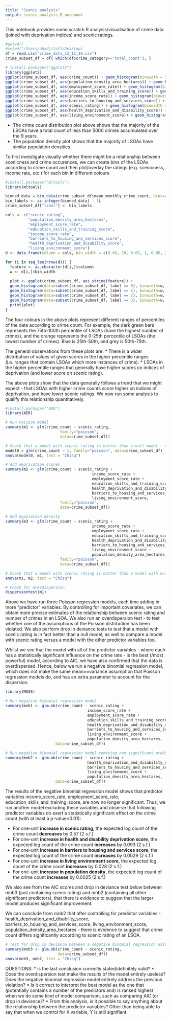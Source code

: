 ```yaml
---
title: "Scenic analysis"
output: scenic_analysis_R_notebook
---
```


This notebook provides some scratch R analysis/visualisation of crime data (joined with deprivation indices) and scenic ratings.

```r
#getwd()
#setwd("/Users/ahadjitofi/Desktop)
df = read.csv("crime_data_12_11_19.csv")
crime_subset_df = df[ which(df$crime_category=='total_count'), ]
```
```r
# install.packages("ggplot2")
library(ggplot2)
ggplot(crime_subset_df, aes(crime_count)) + geom_histogram(binwidth = 500)
ggplot(crime_subset_df, aes(population_density_area_hectares)) + geom_histogram(binwidth = 10)
ggplot(crime_subset_df, aes(employment_score_rate)) + geom_histogram(binwidth = 0.05)
ggplot(crime_subset_df, aes(education_skills_and_training_score)) + geom_histogram(binwidth = 1)
ggplot(crime_subset_df, aes(income_score_rate)) + geom_histogram(binwidth = 0.05)
ggplot(crime_subset_df, aes(barriers_to_housing_and_services_score)) + geom_histogram(binwidth = 2)
ggplot(crime_subset_df, aes(scenic_rating)) + geom_histogram(binwidth = 0.05)
ggplot(crime_subset_df, aes(health_deprivation_and_disability_score)) + geom_histogram(binwidth = 0.1)
ggplot(crime_subset_df, aes(living_environment_score)) + geom_histogram(binwidth = 1)
```

* The crime count distribution plot above shows that the majority of the LSOAs have a total count of less than 5000 crimes accumulated over the 9 years. 
* The population density plot shows that the majority of LSOAs have similar population densities.

To first investigate visually whether there might be a relationship between scenicness and crime occurences, we can create bins of the LSOAs according to crime count and then plot/overlay the ratings (e.g. scenicness, income rate, etc.) for each bin in different colours

```r
#install.packages("mltools")
library(mltools)

binned_data = bin_data(crime_subset_df$mean_monthly_crime_count, bins=4, binType = "quantile")
bin_labels <- as.integer(binned_data) - 1L
crime_subset_df["label"] <- bin_labels

cols <- c("scenic_rating",
          "population_density_area_hectares",
          "employment_score_rate",
          "education_skills_and_training_score",
          "income_score_rate",
          "barriers_to_housing_and_services_score",
          "health_deprivation_and_disability_score",
          "living_environment_score")
d <- data.frame(column = cols, bin_width = c(0.05, 10, 0.05, 1, 0.05, 2, 0.1, 1))

for (i in seq_len(nrow(d))) {
  feature <- as.character(d[i,]$column)
  w <- d[i,]$bin_width
  
  plot <- ggplot(crime_subset_df, aes_string(feature)) +
  geom_histogram(data=subset(crime_subset_df, label == 0), binwidth=w, color=NA, fill = "#E89005", alpha = 0.9) + # lowest crime count
  geom_histogram(data=subset(crime_subset_df, label == 1), binwidth=w, color=NA, fill = "#2292A4", alpha = 0.9) +
  geom_histogram(data=subset(crime_subset_df, label == 2), binwidth=w, color=NA, fill = "#485665", alpha = 0.9) +
  geom_histogram(data=subset(crime_subset_df, label == 3), binwidth=w, fill = "#003B36", alpha = 0.9) # highest crime count
  print(plot)
}

```

The four colours in the above plots represent different ranges of percentiles of the data according to crime count. For example, the dark green bars represents the 75th-100th percentile of LSOAs (have the highest number of crimes), and the orange represents the 0-25th percentile of LSOAs (the lowest number of crimes). Blue is 25th-50th, and grey is 50th-75th.

The general observations from these plots are:
* There is a wider distribution of values of given scores in the higher percentile ranges (i.e. ranges that contain LSOAs which more instances of crime).
* LSOAs in the higher percentile ranges that generally have higher scores on indices of deprivation (and lower score on scenic rating).

The above plots show that the data generally follows a trend that we might expect - that LSOAs with higher crime counts score higher on indices of deprivation, and have lower scenic ratings. We now run some analysis to qualify this relationship quantitatively.

```r
#install.packages("AER")
library(AER)

# Run Poisson model
summary(m1 <- glm(crime_count ~ scenic_rating, 
                        family="poisson", 
                        data=crime_subset_df))

# Check that a model with scenic rating is better than a null model - drop in deviance test (https://bookdown.org/roback/bookdown-bysh/ch-poissonreg.html)
model0 = glm(crime_count ~ 1, family="poisson", data=crime_subset_df)
anova(model0, m1, test = "Chisq")

# Add deprivation scores
summary(m2 <- glm(crime_count ~ scenic_rating + 
                                      income_score_rate + 
                                      employment_score_rate + 
                                      education_skills_and_training_score + 
                                      health_deprivation_and_disability_score + 
                                      barriers_to_housing_and_services_score +
                                      living_environment_score, 
                        family="poisson", 
                        data=crime_subset_df))

# Add population density
summary(m3 <- glm(crime_count ~ scenic_rating + 
                                      income_score_rate + 
                                      employment_score_rate + 
                                      education_skills_and_training_score + 
                                      health_deprivation_and_disability_score + 
                                      barriers_to_housing_and_services_score +
                                      living_environment_score + 
                                      population_density_area_hectares, 
                        family="poisson", 
                        data=crime_subset_df))

# Check that a model with scenic rating is better than a model with multiple predictors - drop in deviance test
anova(m1, m2, test = "Chisq")

# Check for overdispersion
dispersiontest(m1)
```

Above we have run three Poisson regression models, each time adding in more "predictor" variables. By controlling for important covariates, we can obtain more precise estimates of the relationship between scenic rating and number of crimes in an LSOA. We also run an overdispersion test - to test whether one of the assumptions of the Poisson distribution has been violated. We also perform drop in deviance tests to test that a model with scenic rating is in fact better than a null model, as well to compare a model with scenic rating versus a model with the other predictor variables too.

Whilst we see that the model with all of the predictor variables - where each has a statistically significant influence on the crime rate - is the best (/most powerful) model, according to AIC, we have also confirmed that the data is overdispersed. Hence, below we run a negative binomial regression model, which does not make the same mean==variance assumption that Poisson regression models do, and has an extra parameter to account for the dispersion.

```r
library(MASS)

# Run negative binomial regression model
summary(mnb1 <- glm.nb(crime_count ~ scenic_rating + 
                                    income_score_rate + 
                                    employment_score_rate + 
                                    education_skills_and_training_score + 
                                    health_deprivation_and_disability_score + 
                                    barriers_to_housing_and_services_score + 
                                    living_environment_score + 
                                    population_density_area_hectares, 
                      data=crime_subset_df))
```
```r

# Run negative binomial regression model removing non significant predictor variables
summary(mnb2 <- glm.nb(crime_count ~ scenic_rating + 
                                    health_deprivation_and_disability_score + 
                                    barriers_to_housing_and_services_score + 
                                    living_environment_score + 
                                    population_density_area_hectares, 
                      data=crime_subset_df))
```

The results of the negative binomial regression model shows that predictor variables income_score_rate, employment_score_rate, education_skills_and_training_score, are now no longer significant. Thus, we run another model excluding these variables and observe that following predictor variables do exert a statistically significant effect on the crime count (with at least a p-value<0.01):

* For one-unit **increase in scenic rating**, the expected log count of the crime count **decreases** by 0.57 (2 s.f.)
* For one-unit **increase in health and disability deprivation score**, the expected log count of the crime count **increases** by 0.093 (2 s.f.)
* For one-unit **increase in barriers to housing and services score**, the expected log count of the crime count **increases** by 0.0029 (2 s.f.)
* For one-unit **increase in living environment score**, the expected log count of the crime count **increases** by 0.028 (2 s.f.)
* For one-unit **increase in population density**, the expected log count of the crime count **increases** by 0.0025 (2 s.f.)

We also see from the AIC scores and drop in deviance test below between mnb3 (just containing scenic rating) and mnb2 (containing all other significant predictors), that there is evidence to suggest that the larger model produces significant improvement.

We can conclude from mnb2 that after controlling for predictor variables - health_deprivation_and_disability_score, barriers_to_housing_and_services_score, living_environment_score, population_density_area_hectares - there is evidence to suggest that crime count differs significantly according to scenic rating of an LSOA.

```r

# Test for drop in deviance between a negative binomial regression using just scenic rating vs more predictors
summary(mnb3 <- glm.nb(crime_count ~ scenic_rating,
                       data=crime_subset_df))
anova(mnb3, mnb2, test = "Chisq")
```

QUESTIONS:
* is the last conclusion correctly stated/definitely valid?
* Does the overdispersion test make the results of the model entirely useless? Does the negative binomial regression model entirely address the previous violation?
* Is it correct to interpret the best model as the one that (potentially contains a number of the predictors and) is ranked highest when we do some kind of model comparison, such as comparing AIC (or drop in deviance)?
* From this analysis, is it possible to say anything about the relationship between the predictor variables? Other than being able to say that when we control for X variable, Y is still signifiant.
